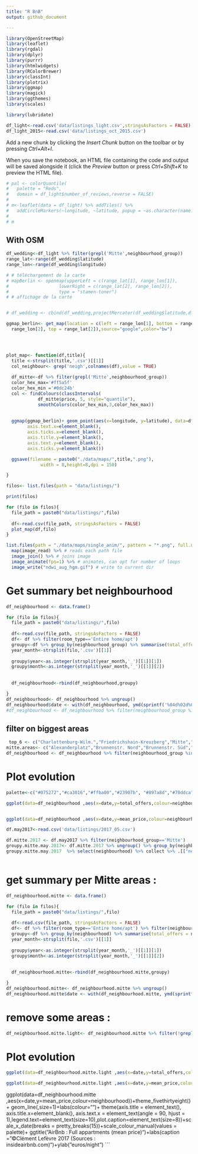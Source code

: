 ```yaml
---
title: "R BnB"
output: github_document

---
```


```r
library(OpenStreetMap)
library(leaflet)
library(rgdal)
library(dplyr)
library(purrr)
library(htmlwidgets)
library(RColorBrewer)
library(classInt)
library(plotrix)  
library(ggmap)
library(magick)
library(ggthemes)
library(scales)

library(lubridate)
```

```r
df_light<-read.csv('data/listings_light.csv',stringsAsFactors = FALSE)
df_light_2015<-read.csv('data/listings_oct_2015.csv')
```


Add a new chunk by clicking the *Insert Chunk* button on the toolbar or by pressing *Ctrl+Alt+I*.

When you save the notebook, an HTML file containing the code and output will be saved alongside it (click the *Preview* button or press *Ctrl+Shift+K* to preview the HTML file).
```r

# pal <- colorQuantile(
#   palette = "Reds",
#   domain = df_light$number_of_reviews,reverse = FALSE)
# 
# m<-leaflet(data = df_light) %>% addTiles() %>%
#   addCircleMarkers(~longitude, ~latitude, popup = ~as.character(name), label = ~as.character(name),stroke = FALSE, fillOpacity = 0.8,color = ~pal(number_of_reviews),radius=2) 
# 
# m
```
## With OSM
```r

df_wedding<-df_light %>% filter(grepl('Mitte',neighbourhood_group))
range_lat<-range(df_wedding$latitude)
range_lon<-range(df_wedding$longitude)

# # téléchargement de la carte
# mapBerlin <- openmap(upperLeft = c(range_lat[1], range_lon[1]), 
#                   lowerRight = c(range_lat[2], range_lon[2]), 
#                   type = "stamen-toner")
# # affichage de la carte


# df_wedding <- cbind(df_wedding,projectMercator(df_wedding$latitude,df_wedding$longitude))

```

```r
ggmap_berlin<- get_map(location = c(left = range_lon[1], bottom = range_lat[1], right =
  range_lon[2], top = range_lat[2]),source="google",color="bw")





```

```r
plot_map<- function(df,title){
  title <-strsplit(title,'.csv')[[1]]
  col_neighbour<- grep('neigh',colnames(df),value = TRUE)
  
  df_mitte<-df %>% filter(grepl('Mitte',neighbourhood_group))
  color_hex_max='#ff5a5f'
  color_hex_min ='#0dc24b'
  col <- findColours(classIntervals(
            df_mitte$price, 5, style="quantile"),
            smoothColors(color_hex_min,3,color_hex_max)) 
  
  
  ggmap(ggmap_berlin)+ geom_point(aes(x=longitude, y=latitude), data=df_mitte, col=color_hex_max)+ggtitle(title)+theme(plot.title = element_text(size = 40, face = "bold"))+  theme(axis.title.x=element_blank(),
        axis.text.x=element_blank(),
        axis.ticks.x=element_blank(),
        axis.title.y=element_blank(),
        axis.text.y=element_blank(),
        axis.ticks.y=element_blank())

  ggsave(filename = paste0("./data/maps/",title,".png"),
             width = 8,height=8,dpi = 150)

}
```

```r
filos<- list.files(path = "data/listings/")

print(filos)
```

```r
for (filo in filos){
  file_path = paste0("data/listings/",filo)
  
  df<-read.csv(file_path, stringsAsFactors = FALSE)
  plot_map(df,filo)
}
```



```r
list.files(path = "./data/maps/single_anim/", pattern = "*.png", full.names = T) %>% 
  map(image_read) %>% # reads each path file
  image_join() %>% # joins image
  image_animate(fps=1) %>% # animates, can opt for number of loops
  image_write("ndwi_aug_hgm.gif") # write to current dir
```
# Get summary bet neighbourhood
```r

df_neighbourhood <- data.frame()

for (filo in filos){
  file_path = paste0("data/listings/",filo)
  
  df<-read.csv(file_path, stringsAsFactors = FALSE)
  df<- df %>% filter(room_type=='Entire home/apt')
  groupy<-df %>% group_by(neighbourhood_group) %>% summarise(total_offers = n(), mean_price=mean(price))
  year_month<-strsplit(filo,'.csv')[[1]]
  
  groupy$year<-as.integer(strsplit(year_month,'_')[[1]][1])
  groupy$month<-as.integer(strsplit(year_month,'_')[[1]][2])
 
  
  df_neighbourhood<-rbind(df_neighbourhood,groupy)

}
df_neighbourhood<- df_neighbourhood %>% ungroup()
df_neighbourhood$date <- with(df_neighbourhood, ymd(sprintf('%04d%02d%02d', year, month, 1)))
#df_neighbourhood <- df_neighbourhood %>% filter(neighbourhood_group %in% c())
```

## filter on biggest areas
```r
 top_6 <- c("Charlottenburg-Wilm.","Friedrichshain-Kreuzberg","Mitte","Neukölln","Pankow","Tempelhof - Schöneberg")
mitte.areas<- c("Alexanderplatz","Brunnenstr. Nord","Brunnenstr. Süd","Moabit Ost","Moabit West","Osloer Straße" , "Parkviertel",       "Regierungsviertel","Tiergarten Süd","Wedding Zentrum")
df_neighbourhood <- df_neighbourhood %>% filter(neighbourhood_group %in% top_6)

```
# Plot evolution
```r
palette<-c("#075272","#ca3016","#ffba00","#23907b", "#897a8d","#70ddca")

ggplot(data=df_neighbourhood ,aes(x=date,y=total_offers,colour=neighbourhood_group))+theme_fivethirtyeight()+ geom_line(,size=1)+labs(colour="")+ theme(axis.title = element_text(),axis.title.x=element_blank(), axis.text.x = element_text(angle = 90, hjust = 1),legend.text=element_text(size=10),plot.caption=element_text(size=8))+scale_x_date(breaks = pretty_breaks(15))+scale_colour_manual(values = palette)+ ggtitle("Berlin : Full appartments")+labs(caption = "©Clément Lefèvre 2017 (Sources : insideairbnb.com)")+ylab("online offers")


ggplot(data=df_neighbourhood ,aes(x=date,y=mean_price,colour=neighbourhood_group))+theme_fivethirtyeight()+ geom_line(,size=1)+labs(colour="")+ theme(axis.title = element_text(), axis.title.x=element_blank(), axis.text.x = element_text(angle = 90, hjust = 1),legend.text=element_text(size=10),plot.caption=element_text(size=8))+scale_x_date(breaks = pretty_breaks(15))+scale_colour_manual(values = palette)+ ggtitle("Berlin : Full appartments")+labs(caption = "©Clément Lefèvre 2017 (Sources : insideairbnb.com)")+ylab("euros/night")
```
```r
df.may2017<-read.csv('data/listings/2017_05.csv')

df.mitte.2017 <- df.may2017 %>% filter(neighbourhood_group=='Mitte')
groupy.mitte.may.2017<- df.mitte.2017 %>% ungroup() %>% group_by(neighbourhood) %>% summarise(total= n())
groupy.mitte.may.2017  %>% select(neighbourhood) %>% collect %>% .[["neighbourhood"]]



```


# get summary per Mitte areas :
```r
df_neighbourhood.mitte <- data.frame()

for (filo in filos){
  file_path = paste0("data/listings/",filo)
  
  df<-read.csv(file_path, stringsAsFactors = FALSE)
  df<- df %>% filter(room_type=='Entire home/apt') %>% filter(neighbourhood %in% mitte.areas)
  groupy<-df %>% group_by(neighbourhood) %>% summarise(total_offers = n(), mean_price=mean(price))
  year_month<-strsplit(filo,'.csv')[[1]]
  
  groupy$year<-as.integer(strsplit(year_month,'_')[[1]][1])
  groupy$month<-as.integer(strsplit(year_month,'_')[[1]][2])
 
  
  df_neighbourhood.mitte<-rbind(df_neighbourhood.mitte,groupy)

}
df_neighbourhood.mitte<- df_neighbourhood.mitte %>% ungroup()
df_neighbourhood.mitte$date <- with(df_neighbourhood.mitte, ymd(sprintf('%04d%02d%02d', year, month, 1)))
```
# remove some areas :

```r
df_neighbourhood.mitte.light<- df_neighbourhood.mitte %>% filter(!grepl("Moabit|Tier|Park",neighbourhood))
```


# Plot evolution
```r
ggplot(data=df_neighbourhood.mitte.light ,aes(x=date,y=total_offers,colour=neighbourhood))+theme_fivethirtyeight()+ geom_line(,size=1)+labs(colour="")+ theme(axis.title = element_text(),axis.title.x=element_blank(), axis.text.x = element_text(angle = 90, hjust = 1),legend.text=element_text(size=10),plot.caption=element_text(size=8))+scale_x_date(breaks = pretty_breaks(15))+ ggtitle("Mitte : Full appartments")+labs(caption = "©Clément Lefèvre 2017 (Sources : insideairbnb.com)")+ylab("online offers")+scale_colour_manual(values = palette)

ggplot(data=df_neighbourhood.mitte.light ,aes(x=date,y=mean_price,colour=neighbourhood))+theme_fivethirtyeight()+ geom_line(,size=1)+labs(colour="")+ theme(axis.title = element_text(),axis.title.x=element_blank(), axis.text.x = element_text(angle = 90, hjust = 1),legend.text=element_text(size=10),plot.caption=element_text(size=8))+scale_x_date(breaks = pretty_breaks(15))+ ggtitle("Mitte: Full appartments")+labs(caption = "©Clément Lefèvre 2017 (Sources : insideairbnb.com)")+ylab("euros/night")+scale_colour_manual(values = palette)


```

ggplot(data=df_neighbourhood.mitte ,aes(x=date,y=mean_price,colour=neighbourhood))+theme_fivethirtyeight()+ geom_line(,size=1)+labs(colour="")+ theme(axis.title = element_text(), axis.title.x=element_blank(), axis.text.x = element_text(angle = 90, hjust = 1),legend.text=element_text(size=10),plot.caption=element_text(size=8))+scale_x_date(breaks = pretty_breaks(15))+scale_colour_manual(values = palette)+ ggtitle("AirBnb : Full appartments (mean price)")+labs(caption = "©Clément Lefèvre 2017 (Sources : insideairbnb.com)")+ylab("euros/night")
```
